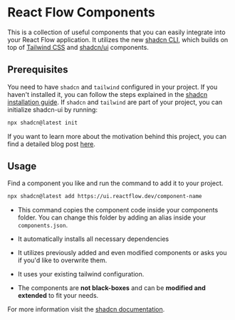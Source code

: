 
# React Flow Components

This is a collection of useful components that you can easily integrate into your React Flow application. It utilizes the new [shadcn CLI](https://ui.shadcn.com/docs/cli), which builds on top of [Tailwind CSS](https://tailwindcss.com/) and [shadcn/ui](https://ui.shadcn.com/) components.

## Prerequisites

You need to have `shadcn` and `tailwind` configured in your project. If you haven't installed it, you can follow the steps explained in the [shadcn installation guide](https://ui.shadcn.com/docs/installation). If `shadcn` and `tailwind` are part of your project, you can initialize shadcn-ui by running:

```bash copy npm2yarn
npx shadcn@latest init
```

If you want to learn more about the motivation behind this project, you can find a detailed blog post [here](https://xyflow.com/blog/react-flow-components).

## Usage

Find a component you like and run the command to add it to your project.

```bash copy npm2yarn
npx shadcn@latest add https://ui.reactflow.dev/component-name
```

- This command copies the component code inside your components folder. You can change this folder by adding an alias inside your `components.json`.

- It automatically installs all necessary dependencies

- It utilizes previously added and even modified components or asks you if you'd like to overwrite them.

- It uses your existing tailwind configuration.

- The components are **not black-boxes** and can be **modified and extended** to fit your needs.

For more information visit the [shadcn documentation](https://ui.shadcn.com/docs).
